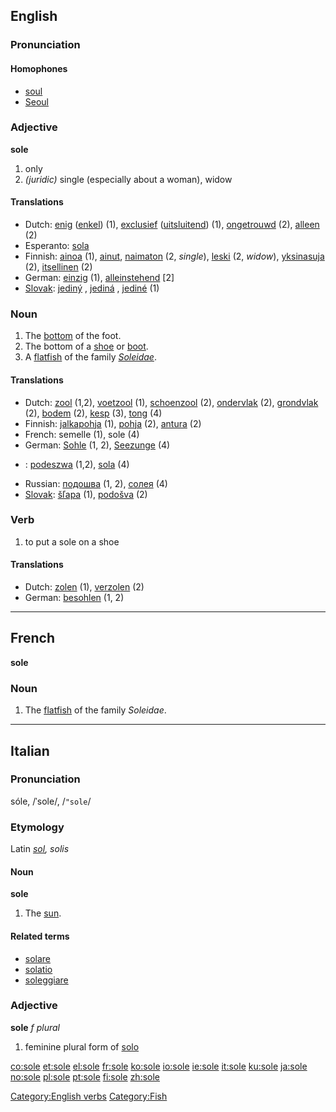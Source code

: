 ==English==

===Pronunciation===
====Homophones====
*[[soul]]
*[[Seoul]]

===Adjective===
'''sole''' {{notcomp}}

# only
# ''(juridic)'' single (especially about a woman), widow

====Translations====
*Dutch: [[enig]] ([[enkel]]) (1), [[exclusief]] ([[uitsluitend]]) (1), [[ongetrouwd]] (2), [[alleen]] (2)
*Esperanto: [[sola]]
*Finnish: [[ainoa]] (1), [[ainut]], [[naimaton]] (2, ''single''), [[leski]] (2, ''widow''), [[yksinasuja]] (2), [[itsellinen]] (2)
*German: [[einzig]] (1), [[alleinstehend]] [2]
*[[Slovak]]: [[jediný]] {{m}}, [[jediná]] {{f}}, [[jediné]] {{n}} (1)


===Noun===
{{en-noun-reg}}

#The [[bottom]] of the foot.
#The bottom of a [[shoe]] or [[boot]].
#A [[flatfish]] of the family ''[[Soleidae]]''.

====Translations====
*Dutch: [[zool]] {{m}} (1,2), [[voetzool]] {{m}} (1), [[schoenzool]] {{m}} (2), [[ondervlak]] {{n}} (2), [[grondvlak]] {{n}} (2), [[bodem]] {{m}} (2),  [[kesp]] {{f}} (3), [[tong]] {{f}} (4)
*Finnish: [[jalkapohja]] (1), [[pohja]] (2), [[antura]] (2)
*French: semelle (1), sole {{f}} (4)
*German: [[Sohle]] {{f}} (1, 2), [[Seezunge]] {{f}} (4)
*{{pl}}: [[podeszwa]] {{f}} (1,2), [[sola]] {{f}} (4)
*Russian: [[подошва]] (1, 2), [[солея]] (4)
*[[Slovak]]: [[šľapa]] {{f}} (1), [[podošva]] {{f}} (2)


===Verb===
{{en-infl-reg-other-e|sol|e}}
# to put a sole on a shoe
<!--# to change the sole of a shoe ------ um, no that would be [[resole]]?  -->

====Translations====
*Dutch: [[zolen]] (1), [[verzolen]] (2)
*German: [[besohlen]] (1, 2)


[[Category:English verbs]] [[Category:Fish]]

----

==French==
'''sole''' {{f}}

===Noun===

#The [[flatfish]] of the family ''Soleidae''.

----
==Italian==
===Pronunciation===
sóle, /ˈsole/, /<tt>"sole</tt>/
===Etymology===
Latin ''[[sol]], solis''
====Noun====
'''sole''' {{m}}

#The [[sun]].

====Related terms====
*[[solare]]
*[[solatio]]
*[[soleggiare]]

===Adjective===
'''sole''' ''f plural''

# feminine plural form of [[solo]]

[[co:sole]]
[[et:sole]]
[[el:sole]]
[[fr:sole]]
[[ko:sole]]
[[io:sole]]
[[ie:sole]]
[[it:sole]]
[[ku:sole]]
[[ja:sole]]
[[no:sole]]
[[pl:sole]]
[[pt:sole]]
[[fi:sole]]
[[zh:sole]]